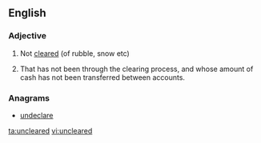 ==English==

===Adjective===
{{en-adj|-}}

# Not [[cleared]] (of rubble, snow etc)
# {{context|of a cheque}} That has not been through the clearing process, and whose amount of cash has not been transferred between accounts.

===Anagrams===
* [[undeclare#English|undeclare]]

[[ta:uncleared]]
[[vi:uncleared]]